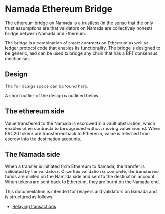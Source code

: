 # Namada Ethereum Bridge 

The ethereum bridge on Namada is a trustless (in the sense that the only trust assumptions are that validators on Namada are collectively honest) bridge between Namada and Ethereum.

The bridge is a combination of smart contracts on Ethereum as well as ledger protocol code that enables its functionality. The bridge is designed to be generic, and can be used to bridge any chain that has a BFT consensus mechanism.


## Design

The full design specs can be found [here](https://specs.namada.net/interoperability/ethereum-bridge).

A short outline of the design is outlined below.

## The ethereum side

Value transferred to the Namada is escrowed in a vault abstraction, which
enables other contracts to be upgraded without moving value around. When ERC20
tokens are transferred back to Ethereum, value is released from escrow into the
destination accounts.

## The Namada side

When a transfer is initiated from Ethereum to Namada, the transfer is validated by the validators. Once this validation is complete, the transferred funds are minted on the Namada side and sent to the destination account. When tokens are sent back to Ethereum, they are burnt on the Namada end.

This documentation is intended for relayers and validators on Namada and is structured as follows:

- [Relaying transactions](./eth-bridge/relaying.mdx)